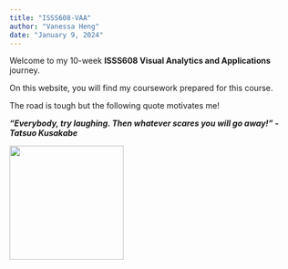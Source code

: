 ```yaml
---
title: "ISSS608-VAA"
author: "Vanessa Heng"
date: "January 9, 2024"
---
```


Welcome to my 10-week **ISSS608 Visual Analytics and Applications** journey.

On this website, you will find my coursework prepared for this course.

The road is tough but the following quote motivates me!

***“Everybody, try laughing. Then whatever scares you will go away! ” - Tatsuo Kusakabe***

![](images/totoro.jpg){fig-align="center" width="200"}
